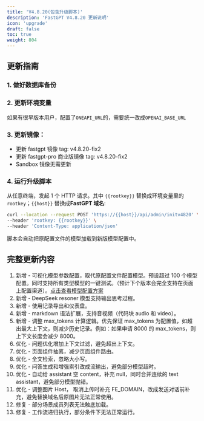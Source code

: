 ```yaml
---
title: 'V4.8.20(包含升级脚本)'
description: 'FastGPT V4.8.20 更新说明'
icon: 'upgrade'
draft: false
toc: true
weight: 804
---
```


## 更新指南

### 1. 做好数据库备份

### 2. 更新环境变量

如果有很早版本用户，配置了`ONEAPI_URL`的，需要统一改成`OPENAI_BASE_URL`

### 3. 更新镜像：

- 更新 fastgpt 镜像 tag: v4.8.20-fix2
- 更新 fastgpt-pro 商业版镜像 tag: v4.8.20-fix2
- Sandbox 镜像无需更新

### 4. 运行升级脚本

从任意终端，发起 1 个 HTTP 请求。其中 `{{rootkey}}` 替换成环境变量里的 `rootkey`；`{{host}}` 替换成**FastGPT 域名**:

```bash
curl --location --request POST 'https://{{host}}/api/admin/initv4820' \
--header 'rootkey: {{rootkey}}' \
--header 'Content-Type: application/json'
```

脚本会自动把原配置文件的模型加载到新版模型配置中。

## 完整更新内容

1. 新增 - 可视化模型参数配置，取代原配置文件配置模型。预设超过 100 个模型配置。同时支持所有类型模型的一键测试。（预计下个版本会完全支持在页面上配置渠道）。[点击查看模型配置方案](/docs/development/modelconfig/intro/)
2. 新增 - DeepSeek resoner 模型支持输出思考过程。
3. 新增 - 使用记录导出和仪表盘。
4. 新增 - markdown 语法扩展，支持音视频（代码块 audio 和 video）。
5. 新增 - 调整 max_tokens 计算逻辑。优先保证 max_tokens 为配置值，如超出最大上下文，则减少历史记录。例如：如果申请 8000 的 max_tokens，则上下文长度会减少 8000。
6. 优化 - 问题优化增加上下文过滤，避免超出上下文。
7. 优化 - 页面组件抽离，减少页面组件路由。
8. 优化 - 全文检索，忽略大小写。
9. 优化 - 问答生成和增强索引改成流输出，避免部分模型超时。
10. 优化 - 自动给 assistant 空 content，补充 null，同时合并连续的 text assistant，避免部分模型抛错。
11. 优化 - 调整图片 Host， 取消上传时补充 FE_DOMAIN，改成发送对话前补充，避免替换域名后原图片无法正常使用。
12. 修复 - 部分场景成员列表无法触底加载。
13. 修复 - 工作流递归执行，部分条件下无法正常运行。
